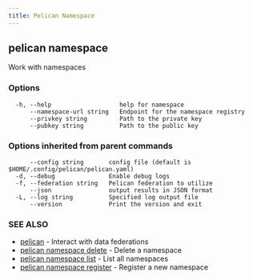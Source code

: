 ```yaml
---
title: Pelican Namespace
---
```


## pelican namespace

Work with namespaces

### Options

```
  -h, --help                   help for namespace
      --namespace-url string   Endpoint for the namespace registry
      --privkey string         Path to the private key
      --pubkey string          Path to the public key
```

### Options inherited from parent commands

```
      --config string       config file (default is $HOME/.config/pelican/pelican.yaml)
  -d, --debug               Enable debug logs
  -f, --federation string   Pelican federation to utilize
      --json                output results in JSON format
  -L, --log string          Specified log output file
      --version             Print the version and exit
```

### SEE ALSO

* [pelican](/commands-reference/pelican/)	 - Interact with data federations
* [pelican namespace delete](/commands-reference/pelican/namespace/delete/)	 - Delete a namespace
* [pelican namespace list](/commands-reference/pelican/namespace/list/)	 - List all namespaces
* [pelican namespace register](/commands-reference/pelican/namespace/register/)	 - Register a new namespace
